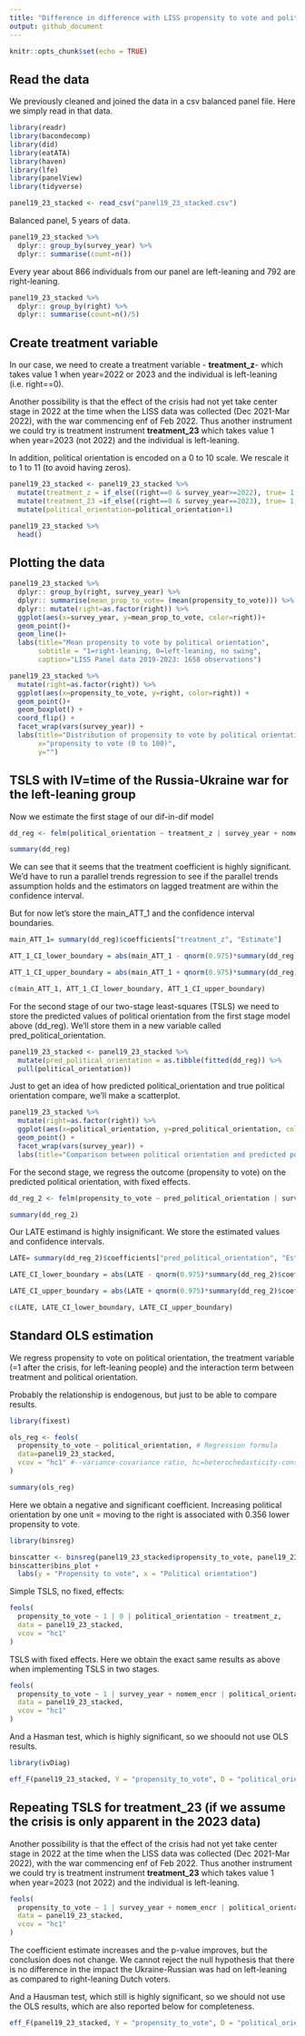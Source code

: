 ```yaml
---
title: "Difference in difference with LISS propensity to vote and political orientation and IV on Ukraine war"
output: github_document
---
```


```r
knitr::opts_chunk$set(echo = TRUE)
```

## Read the data

We previously cleaned and joined the data in a csv balanced panel file. Here we simply read in that data.


```r
library(readr)
library(bacondecomp)
library(did)
library(eatATA)
library(haven)
library(lfe)
library(panelView)
library(tidyverse)

panel19_23_stacked <- read_csv("panel19_23_stacked.csv")
```

Balanced panel, 5 years of data.

```r
panel19_23_stacked %>% 
  dplyr:: group_by(survey_year) %>% 
  dplyr:: summarise(count=n())
```

Every year about 866 individuals from our panel are left-leaning and 792 are right-leaning.


```r
panel19_23_stacked %>% 
  dplyr:: group_by(right) %>% 
  dplyr:: summarise(count=n()/5)
```

## Create treatment variable

In our case, we need to create a treatment variable - **treatment_z**- which takes value 1 when year=2022 or 2023 and the individual is left-leaning (i.e. right==0).

Another possibility is that the effect of the crisis had not yet take center stage in 2022 at the time when the LISS data was collected (Dec 2021-Mar 2022), with the war commencing enf of Feb 2022. Thus another instrument we could try is treatment instrument **treatment_23** which takes value 1 when year=2023 (not 2022) and the individual is left-leaning.

In addition, political orientation is encoded on a 0 to 10 scale. We rescale it to 1 to 11 (to avoid having zeros).


```r

panel19_23_stacked <- panel19_23_stacked %>% 
  mutate(treatment_z = if_else((right==0 & survey_year>=2022), true= 1, false=0)) %>% 
  mutate(treatment_23 =if_else((right==0 & survey_year==2023), true= 1, false=0)) %>% 
  mutate(political_orientation=political_orientation+1)
```



```r
panel19_23_stacked %>% 
  head()
```

## Plotting the data

```r
panel19_23_stacked %>% 
  dplyr:: group_by(right, survey_year) %>% 
  dplyr:: summarise(mean_prop_to_vote= (mean(propensity_to_vote))) %>% 
  dplyr:: mutate(right=as.factor(right)) %>% 
  ggplot(aes(x=survey_year, y=mean_prop_to_vote, color=right))+
  geom_point()+
  geom_line()+
  labs(title="Mean propensity to vote by political orientation",
       subtitle = "1=right-leaning, 0=left-leaning, no swing",
       caption="LISS Panel data 2019-2023: 1658 observations")
```


```r
panel19_23_stacked %>% 
  mutate(right=as.factor(right)) %>% 
  ggplot(aes(x=propensity_to_vote, y=right, color=right)) +
  geom_point()+
  geom_boxplot() +
  coord_flip() +
  facet_wrap(vars(survey_year)) +
  labs(title="Distribution of propensity to vote by political orientation",
       x="propensity to vote (0 to 100)",
       y="")
```


## TSLS with IV=time of the Russia-Ukraine war for the left-leaning group

Now we estimate the first stage of our dif-in-dif model

```r
dd_reg <- felm(political_orientation ~ treatment_z | survey_year + nomem_encr, data=panel19_23_stacked)

summary(dd_reg)
```


We can see that it seems that the treatment coefficient is highly significant. We'd have to run a parallel trends regression to see if the parallel trends assumption holds and the estimators on lagged treatment are within the confidence interval.

But for now let's store the main_ATT_1 and the confidence interval boundaries.

```r
main_ATT_1= summary(dd_reg)$coefficients["treatment_z", "Estimate"]

ATT_1_CI_lower_boundary = abs(main_ATT_1 - qnorm(0.975)*summary(dd_reg)$coefficients["treatment_z", "Std. Error"])

ATT_1_CI_upper_boundary = abs(main_ATT_1 + qnorm(0.975)*summary(dd_reg)$coefficients["treatment_z", "Std. Error"])
```


```r
c(main_ATT_1, ATT_1_CI_lower_boundary, ATT_1_CI_upper_boundary)
```


For the second stage of our two-stage least-squares (TSLS) we need to store the predicted values of political orientation from the first stage model above (dd_reg). We'll store them in a new variable called pred_political_orientation.



```r
panel19_23_stacked <- panel19_23_stacked %>% 
  mutate(pred_political_orientation = as.tibble(fitted(dd_reg)) %>% 
  pull(political_orientation))

```


Just to get an idea of how predicted political_orientation and true political orientation compare, we'll make a scatterplot.

```r
panel19_23_stacked %>% 
  mutate(right=as.factor(right)) %>% 
  ggplot(aes(x=political_orientation, y=pred_political_orientation, color=right)) +
  geom_point() +
  facet_wrap(vars(survey_year)) +
  labs(title="Comparison between political orientation and predicted political orientation")
```


For the second stage, we regress the outcome (propensity to vote) on the predicted political orientation, with fixed effects.


```r
dd_reg_2 <- felm(propensity_to_vote ~ pred_political_orientation | survey_year + nomem_encr, data=panel19_23_stacked)

summary(dd_reg_2)
```


Our LATE estimand is highly insignificant. We store the estimated values and confidence intervals.


```r
LATE= summary(dd_reg_2)$coefficients["pred_political_orientation", "Estimate"]

LATE_CI_lower_boundary = abs(LATE - qnorm(0.975)*summary(dd_reg_2)$coefficients["pred_political_orientation", "Std. Error"])

LATE_CI_upper_boundary = abs(LATE + qnorm(0.975)*summary(dd_reg_2)$coefficients["pred_political_orientation", "Std. Error"])

c(LATE, LATE_CI_lower_boundary, LATE_CI_upper_boundary)

```


## Standard OLS estimation 

We regress propensity to vote on political orientation, the treatment variable (=1 after the crisis, for left-leaning people) and the interaction term between treatment and political orientation.

Probably the relationship is endogenous, but just to be able to compare results.

```r
library(fixest)

ols_reg <- feols(
  propensity_to_vote ~ political_orientation, # Regression formula
  data=panel19_23_stacked,
  vcov = "hc1" #--variance-covariance ratio, hc=heterochedasticity-consistent
)

summary(ols_reg)
```

Here we obtain a negative and significant coefficient. Increasing political orientation by one unit = moving to the right is associated with 0.356 lower propensity to vote.



```r
library(binsreg)

binscatter <- binsreg(panel19_23_stacked$propensity_to_vote, panel19_23_stacked$political_orientation)
binscatter$bins_plot +
  labs(y = "Propensity to vote", x = "Political orientation")
```


Simple TSLS, no fixed, effects:

```r
feols(
  propensity_to_vote ~ 1 | 0 | political_orientation ~ treatment_z, 
  data = panel19_23_stacked,
  vcov = "hc1"
)
```

TSLS with fixed effects. Here we obtain the exact same results as above when implementing TSLS in two stages.


```r
feols(
  propensity_to_vote ~ 1 | survey_year + nomem_encr | political_orientation ~ treatment_z, 
  data = panel19_23_stacked,
  vcov = "hc1"
)
```


And a Hasman test, which is highly significant, so we shoould not use OLS results.

```r
library(ivDiag)

eff_F(panel19_23_stacked, Y = "propensity_to_vote", D = "political_orientation", Z = "treatment_z")
```



## Repeating TSLS for treatment_23 (if we assume the crisis is only apparent in the 2023 data)


Another possibility is that the effect of the crisis had not yet take center stage in 2022 at the time when the LISS data was collected (Dec 2021-Mar 2022), with the war commencing enf of Feb 2022. Thus another instrument we could try is treatment instrument **treatment_23** which takes value 1 when year=2023 (not 2022) and the individual is left-leaning.


```r
feols(
  propensity_to_vote ~ 1 | survey_year + nomem_encr | political_orientation ~ treatment_23, 
  data = panel19_23_stacked,
  vcov = "hc1"
)
```


The coefficient estimate increases and the p-value improves, but the conclusion does not change. We cannot reject the null hypothesis that there is no difference in the impact the Ukraine-Russian was had on left-leaning as compared to right-leaning Dutch voters.

And a Hausman test, which still is highly significant, so we should not use the OLS results, which are also reported below for completeness.


```r
eff_F(panel19_23_stacked, Y = "propensity_to_vote", D = "political_orientation", Z = "treatment_23")
```



